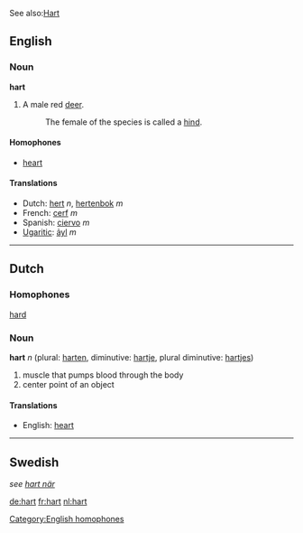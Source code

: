 See also:[[Hart]]

==English==
===Noun===
'''hart'''

# A male red [[deer]].
#: The female of the species is called a [[hind]].

====Homophones====
*[[heart]]
[[Category:English homophones]]

====Translations====
*Dutch: [[hert]] ''n'', [[hertenbok]] ''m''
*French: [[cerf]] ''m''
*Spanish: [[ciervo]] ''m''
*[[Ugaritic]]: [[ảyl]] ''m''

----
==Dutch==
===Homophones===
[[hard]]
===Noun===

'''hart''' ''n'' (plural: [[harten]], diminutive: [[hartje]], plural diminutive: [[hartjes]])

#muscle that pumps blood through the body
#center point of an object

====Translations====
*English: [[heart]]

----
==Swedish==
''see [[hart när]]''

[[de:hart]]
[[fr:hart]]
[[nl:hart]]